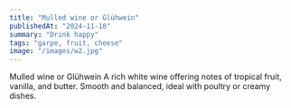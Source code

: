 ```yaml
---
title: "Mulled wine or Glühwein"
publishedAt: "2024-11-18"
summary: "Drink happy"
tags: "garpe, fruit, cheese"
image: "/images/w2.jpg"
---
```


Mulled wine or Glühwein
A rich white wine offering notes of tropical fruit, vanilla, and butter. Smooth and balanced, ideal with poultry or creamy dishes.
